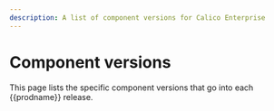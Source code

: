 ```yaml
---
description: A list of component versions for Calico Enterprise
---
```



# Component versions

This page lists the specific component versions that go into each {{prodname}} release.

<ComponentVersions />
